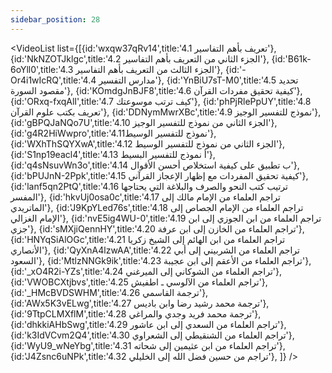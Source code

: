 ```yaml
---
sidebar_position: 28
---
```


<VideoList list={[{id:'wxqw37qRv14',title:'4.1 تعريف بأهم التفاسير'},
{id:'NkNZOTJklgc',title:'4.2 الجزء الثاني من التعريف بأهم التفاسير'},
{id:'B61k-6oYll0',title:'4.3 الجزء الثالث من التعريف بأهم التفاسير'},
{id:'-Or4i1wIcRQ',title:'4.4 مدارس التفسير'},
{id:'YnBiU7sT-M0',title:'4.5 تحديد مقصود السورة'},
{id:'KOmdgJnBJF8',title:'4.6 كيفية تحقيق مفردات القرآن'},
{id:'ORxq-fxqAlI',title:'4.7 كيف ترتب موسوعتك'},
{id:'phPjRlePpUY',title:'4.8 تعريف بكتب علوم القرآن'},
{id:'DDNymMwrXBc',title:'4.9 نموذج للتفسير الوجيز'},
{id:'gBPQJaNQo7U',title:'4.10 الجزء الثاني من نموذج للتفسير الوجيز'},
{id:'g4R2HiWwpro',title:'4.11نموذج للتفسير الوسيط'},
{id:'WXhThSQYXwA',title:'4.12 الجزء الثاني من نموذج للتفسير الوسيط'},
{id:'S1np19eacl4',title:'4.13 أ نموذج للتفسير البسيط'},
{id:'q4sNsuvWn3o',title:'4.14 ب تطبيق على كيفية استخلاص أحسن الأقوال'},
{id:'bPUJnN-2Ppk',title:'4.15 كيفية تحقيق المفردات مع إظهار الإعجاز القرآني'},
{id:'lanf5qn2PtQ',title:'4.16 ترتيب كتب النحو  والصرف والبلاغة التي يحتاجها المفسر'},
{id:'hkvUj0osa0c',title:'4.17   تراجم العلماء من الإمام مالك إلى الماتريدي'},
{id:'J9KpYLed76s',title:'4.18 تراجم العلماء من الإمام الجصاص إلى الإمام الغزالي'},
{id:'nvE5ig4WU-0',title:'4.19 تراجم العلماء من ابن الجوزي إلى ابن جزي'},
{id:'sMXjiQennHY',title:'4.20 تراجم العلماء من الخازن إلى ابن عرفة'},
{id:'HNYqSiAlOGc',title:'4.21 تراجم العلماء من ابن الهائم إلى الشيخ زكريا الأنصاري'},
{id:'QyXnA4lzwAA',title:'4.22 تراجم العلماء من الشربيني إلى أبي السعود'},
{id:'MtlzNNGk9ik',title:'4.23 تراجم العلماء من الأعقم إلى ابن عجيبة'},
{id:'_xO4R2i-YZs',title:'4.24 تراجم العلماء من الشوكاني إلى الميرغني'},
{id:'VWOBCXtjbvs',title:'4.25 تراجم العلماء من الآلوسي ـ اطفيش'},
{id:'_HMcBVDSWHM',title:'4.26 ترجمة القاسمي'},
{id:'AWx5K3vELwg',title:'4.27 ترجمة محمد رشيد رضا وابن باديس'},
{id:'9TtpCLMXflM',title:'4.28 ترجمة محمد فريد وجدي والمراغي'},
{id:'dhkkiAHbSwg',title:'4.29 تراجم العلماء من السعدي إلى ابن عاشور'},
{id:'k3IdVCvm2Q4',title:'4.30 تراجم العلماء من الشنقيطي إلى الشعراوي'},
{id:'WyU9_wNeYbg',title:'4.31 تراجم العلماء من ابن عثيمين إلى شحاته'},
{id:'J4Zsnc6uNPk',title:'4.32 تراجم من حسين فضل الله إلى الخليلي'},
]}
/>
